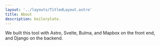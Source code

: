 ```yaml
---
layout: '../layouts/TitledLayout.astro'
title: About
description: boilerplate.
---
```


We built this tool with Astro, Svelte, Bulma, and Mapbox on the front end, and Django on the backend.